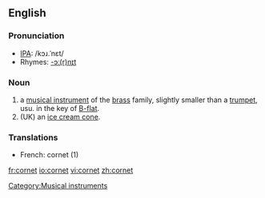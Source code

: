 {{wikipedia}}
[[Category:Musical instruments]]
==English==

===Pronunciation===
*[[IPA]]: /kɔɹ.ˈnɛt/
*Rhymes: [[Rhymes:English:-ɔː(r)nɪt|-ɔː(r)nɪt]]

===Noun===
{{en-noun-reg}}
# a [[musical instrument]] of the [[brass]] family, slightly smaller than a [[trumpet]], usu. in the key of [[B-flat]].
# (UK) an [[ice cream cone]].

===Translations===
*French: cornet {{m}} (1)

[[fr:cornet]]
[[io:cornet]]
[[vi:cornet]]
[[zh:cornet]]